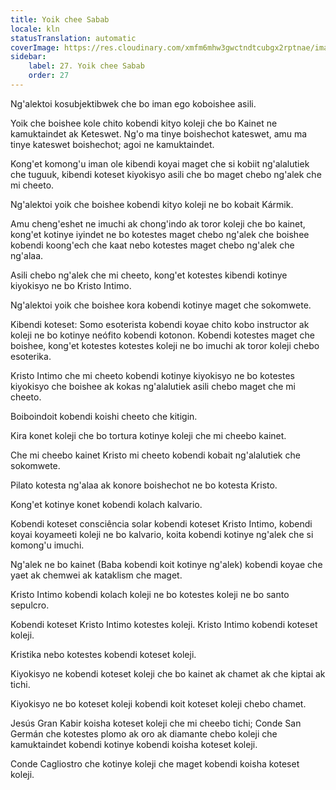 ```yaml
---
title: Yoik chee Sabab
locale: kln
statusTranslation: automatic
coverImage: https://res.cloudinary.com/xmfm6mhw3gwctndtcubgx2rptnae/image/upload/v1741354419/small_cover_la_gran_rebelion_28716e29d2.webp
sidebar:
    label: 27. Yoik chee Sabab
    order: 27
---
```

Ng'alektoi kosubjektibwek che bo iman ego koboishee asili.

Yoik che boishee kole chito kobendi kityo koleji che bo Kainet ne kamuktaindet ak Keteswet. Ng'o ma tinye boishechot kateswet, amu ma tinye kateswet boishechot; agoi ne kamuktaindet.

Kong'et komong'u iman ole kibendi koyai maget che si kobiit ng'alalutiek che tuguuk, kibendi koteset kiyokisyo asili che bo maget chebo ng'alek che mi cheeto.

Ng'alektoi yoik che boishee kobendi kityo koleji ne bo kobait Kármik.

Amu cheng'eshet ne imuchi ak chong'indo ak toror koleji che bo kainet, kong'et kotinye iyindet ne bo kotestes maget chebo ng'alek che boishee kobendi koong'ech che kaat nebo kotestes maget chebo ng'alek che ng'alaa.

Asili chebo ng'alek che mi cheeto, kong'et kotestes kibendi kotinye kiyokisyo ne bo Kristo Intimo.

Ng'alektoi yoik che boishee kora kobendi kotinye maget che sokomwete.

Kibendi koteset: Somo esoterista kobendi koyae chito kobo instructor ak koleji ne bo kotinye neófito kobendi kotonon. Kobendi kotestes maget che boishee, kong'et kotestes kotestes koleji ne bo imuchi ak toror koleji chebo esoterika.

Kristo Intimo che mi cheeto kobendi kotinye kiyokisyo ne bo kotestes kiyokisyo che boishee ak kokas ng'alalutiek asili chebo maget che mi cheeto.

Boiboindoit kobendi koishi cheeto che kitigin.

Kira konet koleji che bo tortura kotinye koleji che mi cheebo kainet.

Che mi cheebo kainet Kristo mi cheeto kobendi kobait ng'alalutiek che sokomwete.

Pilato kotesta ng'alaa ak konore boishechot ne bo kotesta Kristo.

Kong'et kotinye konet kobendi kolach kalvario.

Kobendi koteset consciência solar kobendi koteset Kristo Intimo, kobendi koyai koyameeti koleji ne bo kalvario, koita kobendi kotinye ng'alek che si komong'u imuchi.

Ng'alek ne bo kainet (Baba kobendi koit kotinye ng'alek) kobendi koyae che yaet ak chemwei ak kataklism che maget.

Kristo Intimo kobendi kolach koleji ne bo kotestes koleji ne bo santo sepulcro.

Kobendi koteset Kristo Intimo kotestes koleji. Kristo Intimo kobendi koteset koleji.

Kristika nebo kotestes kobendi koteset koleji.

Kiyokisyo ne kobendi koteset koleji che bo kainet ak chamet ak che kiptai ak tichi.

Kiyokisyo ne bo koteset koleji kobendi koit koteset koleji chebo chamet.

Jesús Gran Kabir koisha koteset koleji che mi cheebo tichi; Conde San Germán che kotestes plomo ak oro ak diamante chebo koleji che kamuktaindet kobendi kotinye kobendi koisha koteset koleji.

Conde Cagliostro che kotinye koleji che maget kobendi koisha koteset koleji.

